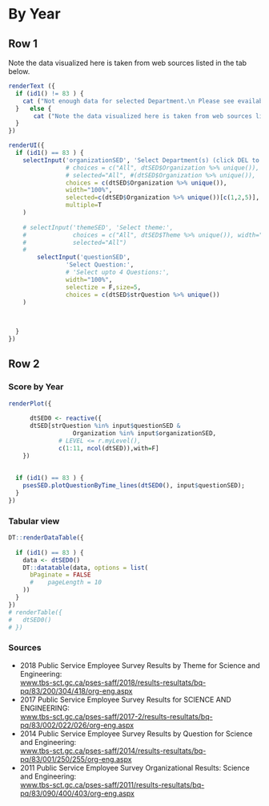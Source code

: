 

# By Year 



## Row 1 {data-height=150} 

Note the data visualized here is taken from web sources listed in the tab below.

```r

renderText ({
  if (id1() != 83 ) {
    cat ("Not enough data for selected Department.\n Please see evailable data sources in the tab below and submit addtional data to developer, should you wish these data be added to the Application.")
  }   else {
       cat ("Note the data visualized here is taken from web sources listed in the tab below") 
  }
})

renderUI({
  if (id1() == 83 ) {
    selectInput('organizationSED', 'Select Department(s) (click DEL to remove):',
                # choices = c("All", dtSED$Organization %>% unique()),
                # selected="All", #(dtSED$Organization %>% unique()),
                choices = c(dtSED$Organization %>% unique()),
                width="100%",
                selected=c(dtSED$Organization %>% unique())[c(1,2,5)],
                multiple=T
    )
    
    # selectInput('themeSED', 'Select theme:',
    #             choices = c("All", dtSED$Theme %>% unique()), width="100%",
    #             selected="All")
    #             
        selectInput('questionSED', 
                'Select Question:', 
                # 'Select upto 4 Questions:', 
                width="100%", 
                selectize = F,size=5,
                choices = c(dtSED$strQuestion %>% unique())
    ) 
    

    
  }
})


```


## Row 2 {.tabset .tabset-fade}

### Score by Year  {data-height=600} 



```r
renderPlot({
  
      dtSED0 <- reactive({
      dtSED[strQuestion %in% input$questionSED &
                  Organization %in% input$organizationSED,
              # LEVEL <= r.myLevel(),
              c(1:11, ncol(dtSED)),with=F]
    })
    
  
  if (id1() == 83 ) {
    psesSED.plotQuestionByTime_lines(dtSED0(), input$questionSED);
  }
})
```




### Tabular view


```r
DT::renderDataTable({
  
  if (id1() == 83 ) {
    data <- dtSED0()
    DT::datatable(data, options = list(
      bPaginate = FALSE
      #    pageLength = 10
    ))
  }
})
# renderTable({
#   dtSED0()
# })
```




### Sources


- 2018 Public Service Employee Survey Results by Theme for Science and Engineering:    
[www.tbs-sct.gc.ca/pses-saff/2018/results-resultats/bq-pq/83/200/304/418/org-eng.aspx]({data-height=50} )
- 2017 Public Service Employee Survey Results for SCIENCE AND ENGINEERING:    
[www.tbs-sct.gc.ca/pses-saff/2017-2/results-resultats/bq-pq/83/002/022/026/org-eng.aspx]()
- 2014 Public Service Employee Survey Results by Question for Science and Engineering:   
[www.tbs-sct.gc.ca/pses-saff/2014/results-resultats/bq-pq/83/001/250/255/org-eng.aspx]()
- 2011 Public Service Employee Survey Organizational Results: Science and Engineering:   
[www.tbs-sct.gc.ca/pses-saff/2011/results-resultats/bq-pq/83/090/400/403/org-eng.aspx]()



